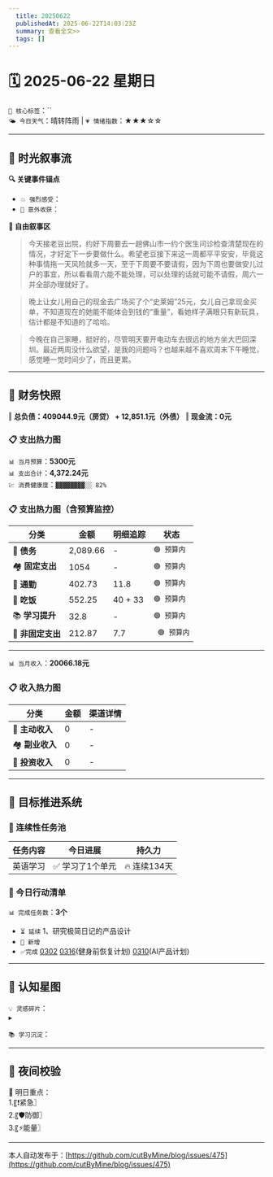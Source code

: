 ```yaml
---
  title: 20250622
  publishedAt: 2025-06-22T14:03:23Z
  summary: 查看全文>>
  tags: []
---
```


# 🗓️ 2025-06-22 星期日  
`🔑 核心标签`：``  
`🌤️ 今日天气`：晴转阵雨 | `💗 情绪指数`：★★★☆☆   

---


## 🌊 **时光叙事流**
**🔍 关键事件锚点**  
- `💥 强烈感受`：                    
- `🎉 意外收获`：         

**📖 自由叙事区**  
> 今天接老豆出院，约好下周要去一趟佛山市一约个医生问诊检查清楚现在的情况，才好定下一步要做什么。希望老豆接下来这一周都平平安安，毕竟这种事情拖一天风险就多一天，至于下周要不要请假，因为下周也要做安儿过户的事宜，所以看看周六能不能处理，可以处理的话就可能不请假，周六一并全部办理就好了。

> 晚上让女儿用自己的现金去广场买了个“史莱姆”25元，女儿自己拿现金买单，不知道现在的她能不能体会到钱的“重量”，看她样子满眼只有新玩具，估计都是不知道的了哈哈。

> 今晚在自己家睡，挺好的，尽管明天要开电动车去很远的地方坐大巴回深圳。最近两周没什么欲望，是我的问题吗？也越来越不喜欢周末下午睡觉，感觉睡一觉时间少了，而且更累。

---

## 💸 **财务快照**
‖ **总负债：409044.9元（房贷） + 12,851.1元（外债）**
‖ **现金流：0元**

### 📋 支出热力图

`📊 当月预算`：**5300元**  
`📊 支出合计`：**4,372.24元**  
`💹 消费健康度`：`▓▓▓▓▓▓▓▓░░ 82%`  
### 📋 支出热力图（含预算监控）
| 分类         | 金额    | 明细追踪                  | 状态           |
|--------------|---------|---------------------------|----------------|
| 🏦 **债务**    | 2,089.66   | -    | `🟢 预算内`   |
| 🏘️ **固定支出** | 1054     |  -  | `🟢 预算内`     |
| 🚌 **通勤**     | 402.73   | 11.8   | `🟢 预算内`     |
| 🍜 **吃饭**     | 552.25  | 40 + 33 | `🟢 预算内`   |
| 📚 **学习提升** | 32.8      | -      | `🟢 预算内`     |
| 🎲 **非固定支出** | 212.87     |  7.7  | ` 🟢 预算内`  |
---

`📊 当月收入`：**20066.18元**  

### 📋 收入热力图
| 分类         | 金额    | 渠道详情             |
|--------------|---------|-------------------------|
| 🏦 **主动收入**  | 0                | -        |
| 🏘️ **副业收入**  | 0                | -        |
| 🚌 **投资收入**  | 0                | -        |



---

## 🎯 **目标推进系统**

### 🔄 连续性任务池
| 任务内容                | 今日进展          | 持久力     |
|-------------------------|-------------------|------------|
| 英语学习         | ✅ 学习了1个单元 | 🔥 连续134天  |



### 📌 今日行动清单

`📊 完成任务数`：**3个**  
- `⏳ 延续` 1、研究极简日记的产品设计             
- `🚩 新增`   
- `✅完成` [0302](note://WEB9685e40ae7a6464db1196641a1ffd0ee)   [0316](note://WEBc1fcc89ec3e741538b703e8017b38c9f)(健身前恢复计划)  [0310](note://WEBfc89f9187c014fbe9fab88e2d09b4bde)(AI产品计划)


---

## 🌌 **认知星图**
`💡 灵感碎片`：  
▸ 


`📚 学习沉淀`：  
>    

---

## 🌃 夜间校验

🚀 明日重点：  
1.〖❗紧急〗  
2.〖🛡️防御〗  
3.〖⚡能量〗

---
本人自动发布于：[https://github.com/cutByMine/blog/issues/475](https://github.com/cutByMine/blog/issues/475)
